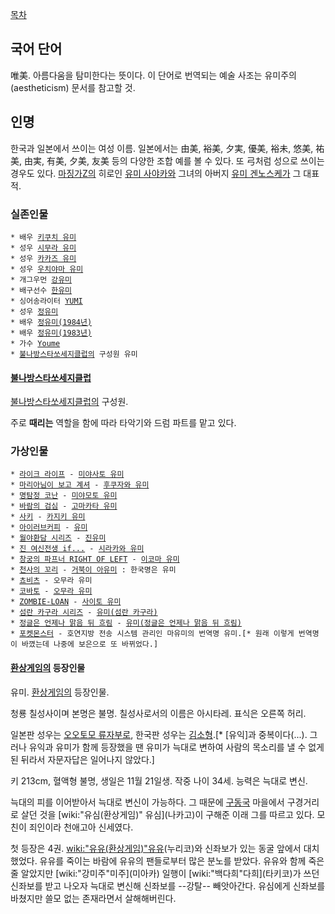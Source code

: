 [[목차]]

== 국어 단어 ==
唯美. 아름다움을 탐미한다는 뜻이다. 이 단어로 번역되는 예술 사조는 유미주의(aestheticism) 문서를 참고할 것.

== 인명 ==
한국과 일본에서 쓰이는 여성 이름. 일본에서는 由美, 裕美, 夕実, 優美, 裕未, 悠美, 祐美, 由実, 有美, 夕美, 友美 등의 다양한 조합 예를 볼 수 있다. 또 弓처럼 성으로 쓰이는 경우도 있다. [[마징가Z]]의 히로인 [[유미 사야카]]와 그녀의 아버지 [[유미 겐노스케]]가 그 대표적.

=== 실존인물 ===
 * 배우 [[키쿠치 유미]]
 * 성우 [[시무라 유미]]
 * 성우 [[카카즈 유미]]
 * 성우 [[우치야마 유미]]
 * 개그우먼 [[강유미]]
 * 배구선수 [[한유미]]
 * 싱어송라이터 [[YUMI]]
 * 성우 [[정유미(성우)|정유미]]
 * 배우 [[정유미#s-3|정유미(1984년)]]
 * 배우 [[정유미(1983년)]]
 * 가수 [[Youme]]
 * [[불나방스타쏘세지클럽]]의 구성원 유미

==== [[불나방스타쏘세지클럽]] ====
[[불나방스타쏘세지클럽]]의 구성원.

주로 '''때리는''' 역할을 함에 따라 타악기와 드럼 파트를 맡고 있다.

=== 가상인물 ===
 * [[라이크 라이프]] - [[미야사토 유미]]
 * [[마리아님이 보고 계셔]] - [[후쿠자와 유미]]
 * [[명탐정 코난]] - [[미야모토 유미]]
 * [[바람의 검심]] - [[고마카타 유미]]
 * [[사키]] - [[카지키 유미]]
 * [[아이러브커피]] - [[아이러브커피#s-3.3|유미]]
 * [[월야환담 시리즈]] - [[진유미]]
 * [[진 여신전생 if...]] - [[시라카와 유미]]
 * [[창궁의 파프너 RIGHT OF LEFT]] - [[이코마 유미]]
 * [[천사의 꼬리]] - [[거북이 아유미]] : 한국명은 유미
 * [[쵸비츠]] - 오무라 유미
 * [[코바토]] - [[오무라 유미]]
 * [[ZOMBIE-LOAN]] - [[사이토 유미]]
 * [[섬란 카구라 시리즈]] - [[유미(섬란 카구라)]]
 * [[정글은 언제나 맑음 뒤 흐림]] - [[유미(정글은 언제나 맑음 뒤 흐림)]]
 * [[포켓몬스터]] - 호연지방 전송 시스템 관리인 마유미의 번역명 유미.[* 원래 이렇게 번역명이 바꼈는데 나중에 보은으로 또 바뀌었다.]

==== [[환상게임]]의 등장인물 ====
유미. [[환상게임]]의 등장인물.

청룡 칠성사이며 본명은 불명. 칠성사로서의 이름은 아시타레. 표식은 오른쪽 허리.

일본판 성우는 [[오오토모 류자부로]], 한국판 성우는 [[김소형]].[* [유익]과 중복이다(...). 그러나 유익과 유미가 함께 등장했을 땐 유미가 늑대로 변하여 사람의 목소리를 낼 수 없게 된 뒤라서 자문자답은 일어나지 않았다.]

키 213cm, 혈액형 불명, 생일은 11월 21일생. 작중 나이 34세. 능력은 늑대로 변신.

늑대의 피를 이어받아서 늑대로 변신이 가능하다. 그 때문에 [[구동국]] 마을에서 구경거리로 살던 것을 [wiki:"유심(환상게임)" 유심](나카고)이 구해준 이래 그를 따르고 있다. 모친이 죄인이라 천애고아 신세였다.

첫 등장은 4권. [[wiki:"유유(환상게임)"유유]](누리코)와 신좌보가 있는 동굴 앞에서 대치했었다. 유유를 죽이는 바람에 유유의 팬들로부터 많은 분노를 받았다. 유유와 함께 죽은 줄 알았지만 [wiki:"강미주"미주](미아카) 일행이 [wiki:"백다희"다희](타키코)가 쓰던 신좌보를 받고 나오자 늑대로 변신해 신좌보를 --강탈-- 빼앗아간다. 유심에게 신좌보를 바쳤지만 쓸모 없는 존재라면서 살해해버린다.
